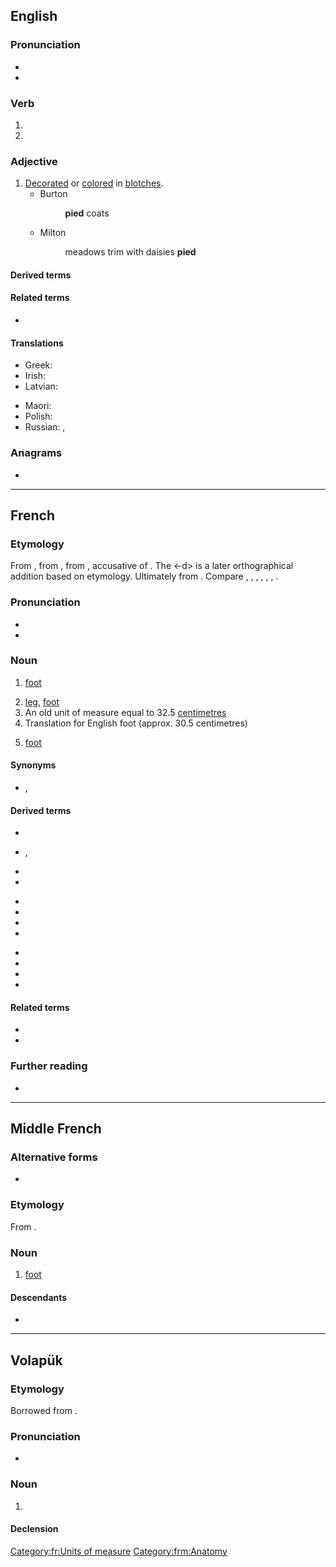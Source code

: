 ==English==

===Pronunciation===
* {{IPA|/paɪd/|lang=en}}
* {{rhymes|aɪd|lang=en}}

===Verb===
{{head|en|verb form}}

# {{en-past of|pi}}
# {{en-past of|pie}}

===Adjective===
{{en-adj}}

# [[decorate|Decorated]] or [[color]]ed in [[blotch]]es.
#* Burton
#*: '''pied''' coats
#* Milton
#*: meadows trim with daisies '''pied'''

====Derived terms====
{{der3|pied antelope|pied-billed grebe|pied finch|pied flycatcher|Pied Piper|lang=en}}

====Related terms====
* {{l|en|piebald}}

====Translations====
{{trans-top|decorated or colored in blotches}}
* Greek: {{t+|el|παρδαλός|m}}
* Irish: {{t|ga|alabhreac}}
* Latvian: {{t|lv|raibs}}
{{trans-mid}}
* Maori: {{t|mi|ōpure}}
* Polish: {{t+|pl|pstry|m}}
* Russian: {{t+|ru|пёстрый|m}}, {{t+|ru|разноцве́тный|m}}
{{trans-bottom}}

===Anagrams===
* {{anagrams|en|Diep|Pedi|pedi|pide}}

----

==French==

===Etymology===
From {{inh|fr|frm|pied}}, from {{inh|fr|fro|pié}}, from {{inh|fr|la|pedem}}, accusative of {{m|la|pes}}. The <-d> is a later orthographical addition based on etymology. Ultimately from {{inh|fr|ine-pro|*pṓds}}. Compare {{cog|ca|peu}}, {{cog|it|piede}}, {{cog|lv|pēda}}, {{cog|lt|pėda}}, {{cog|pt|pé}}, {{cog|sc|pei}}, {{cog|es|pie}}.

===Pronunciation===
* {{fr-IPA}}
* {{audio|Fr-pied.ogg|audio|lang=fr}}

===Noun===
{{fr-noun|m}}

# {{lb|fr|anatomy}} [[foot]]
# [[leg]], [[foot]] {{gloss|projection on the bottom of a piece of equipment to support it}}
# An old unit of measure equal to 32.5 [[centimetre]]s
# Translation for English foot (approx. 30.5 centimetres)
# {{lb|fr|poetry}} [[foot]]

====Synonyms====
* {{sense|organ}} {{qualifier|slang}} {{l|fr|panard}}, {{qualifier|informal}} {{l|fr|peton}}

====Derived terms====
{{der-top3}}
* {{l|fr|à pied}}
* {{l|fr|bête comme ses pieds}}, {{l|fr|con comme ses pieds}}
* {{l|fr|casse-pieds}}
* {{l|fr|être le pied}}
{{der-mid3}}
* {{l|fr|coup de pied}}
* {{l|fr|pied-à-terre}}
* {{l|fr|pied-bot}}
* {{l|fr|pied-de-biche}}
{{der-mid3}}
* {{l|fr|pied de nez}}
* {{l|fr|pied plat}}
* {{l|fr|plain-pied}}
* {{l|fr|prendre son pied}}
{{der-bottom}}

====Related terms====
* {{l|fr|piétiner}}
* {{l|fr|piéton}}

===Further reading===
* {{R:TLFi}}

[[Category:fr:Units of measure]]

----

==Middle French==

===Alternative forms===
* {{alter|frm|pié}}

===Etymology===
From {{inh|frm|fro|pié}}.

===Noun===
{{frm-noun|m}}

# [[foot]]

====Descendants====
* {{desc|fr|pied}}

[[Category:frm:Anatomy]]

----

==Volapük==

===Etymology===
Borrowed from {{bor|vo|fr|pied}}.

===Pronunciation===
* {{IPA|lang=vo|/piˈed/}}

===Noun===
{{vo-noun}}

# {{lb|vo|unit of measure}} {{l|en|foot}}

====Declension====
{{vo-decl-noun}}